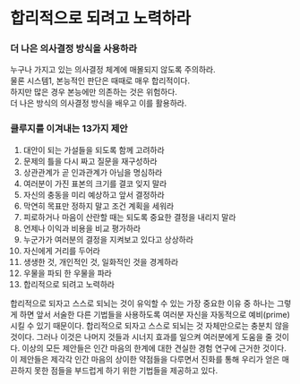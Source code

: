 # 합리적으로 되려고 노력하라

### 더 나은 의사결정 방식을 사용하라

누구나 가지고 있는 의사결정 체계에 매몰되지 않도록 주의하라.\
물론 시스템1, 본능적인 판단은 때때로 매우 합리적이다.\
하지만 많은 경우 본능에만 의존하는 것은 위험하다.\
더 나은 방식의 의사결정 방식을 배우고 이를 활용하라.

### 클루지를 이겨내는 13가지 제안

1. 대안이 되는 가설들을 되도록 함께 고려하라
2. 문제의 틀을 다시 짜고 질문을 재구성하라
3. 상관관계가 곧 인과관계가 아님을 명심하라
4. 여러분이 가진 표본의 크기를 결코 잊지 말라
5. 자신의 충동을 미리 예상하고 앞서 결정하라
6. 막연히 목표만 정하지 말고 조건 계획을 세워라
7. 피로하거나 마음이 산란할 때는 되도록 중요한 결정을 내리지 말라
8. 언제나 이익과 비용을 비교 평가하라
9. 누군가가 여러분의 결정을 지켜보고 있다고 상상하라
10. 자신에게 거리를 두어라
11. 생생한 것, 개인적인 것, 일화적인 것을 경계하라
12. 우물을 파되 한 우물을 파라
13. 합리적으로 되려고 노력하라

합리적으로 되자고 스스로 되뇌는 것이 유익할 수 있는 가장 중요한 이유 중 하나는 그렇게 하면 앞서 서술한 다른 기법들을 사용하도록 여러분 자신을 자동적으로 예비(prime)시킬 수 있기 때문이다. 합리적으로 되자고 스스로 되뇌는 것 자체만으로는 충분치 않을 것이다. 그러나 이것은 나머지 것들과 시너지 효과를 일으켜 여러분에게 도움을 줄 것이다. 이상의 모든 제안들은 인간 마음의 한계에 대한 견실한 경험 연구에 근거한 것이다. 이 제안들은 제각각 인간 마음의 상이한 약점들을 다루면서 진화를 통해 우리가 얻은 매끈하지 못한 점들을 부드럽게 하기 위한 기법들을 제공하고 있다.


